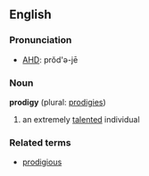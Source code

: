==English==
===Pronunciation===
*[[w:AHD|AHD]]: prŏd'ə-jē

===Noun===
'''prodigy''' (plural: [[prodigies]])

#an extremely [[talent]]ed individual

===Related terms===
*[[prodigious]]